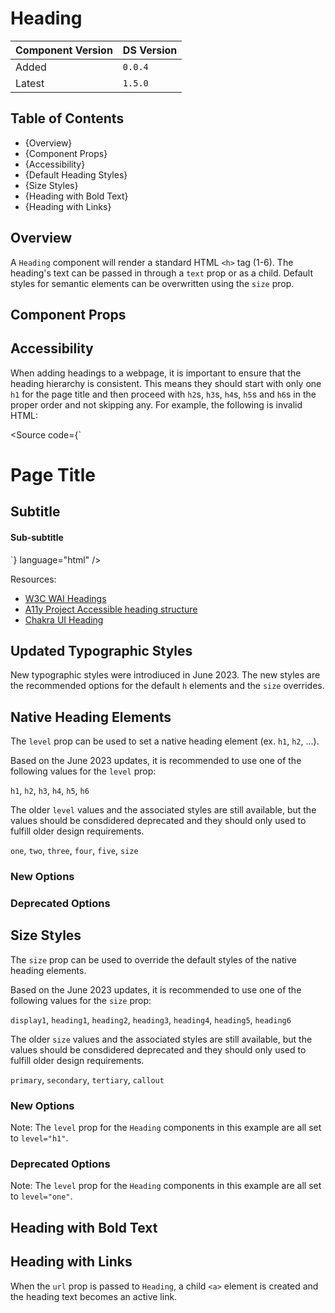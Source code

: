 

<Meta of={HeadingStories} />

# Heading

| Component Version | DS Version |
| ----------------- | ---------- |
| Added             | `0.0.4`    |
| Latest            | `1.5.0`    |

## Table of Contents

- {<Link href="#overview" target="_self">Overview</Link>}
- {<Link href="#component-props" target="_self">Component Props</Link>}
- {<Link href="#accessibility" target="_self">Accessibility</Link>}
- {<Link href="#default-heading-styles" target="_self">Default Heading Styles</Link>}
- {<Link href="#size-styles" target="_self">Size Styles</Link>}
- {<Link href="#heading-with-bold-text" target="_self">Heading with Bold Text</Link>}
- {<Link href="#heading-with-links" target="_self">Heading with Links</Link>}

## Overview

<Description of={HeadingStories} />

A `Heading` component will render a standard HTML `<h>` tag (1-6). The heading's
text can be passed in through a `text` prop or as a child. Default styles for
semantic elements can be overwritten using the `size` prop.

## Component Props

<Canvas of={HeadingStories.WithControls} />

<ArgTypes of={HeadingStories.WithControls} />

## Accessibility

When adding headings to a webpage, it is important to ensure that the heading
hierarchy is consistent. This means they should start with only one `h1` for the
page title and then proceed with `h2`s, `h3`s, `h4`s, `h5`s and `h6`s in the
proper order and not skipping any. For example, the following is invalid HTML:

<Source
  code={`
<h1>Page Title</h1>
<h2>Subtitle</h2>
<h4>Sub-subtitle</h4>
`}
  language="html"
/>

Resources:

- [W3C WAI Headings](https://www.w3.org/WAI/tutorials/page-structure/headings/)
- [A11y Project Accessible heading structure](https://www.a11yproject.com/posts/how-to-accessible-heading-structure/)
- [Chakra UI Heading](https://chakra-ui.com/docs/components/typography/heading)

## Updated Typographic Styles

New typographic styles were introdiuced in June 2023. The new styles are the
recommended options for the default `h` elements and the `size` overrides.

## Native Heading Elements

The `level` prop can be used to set a native heading element (ex. `h1`, `h2`,
...).

Based on the June 2023 updates, it is recommended to use one of the following
values for the `level` prop:

`h1`, `h2`, `h3`, `h4`, `h5`, `h6`

The older `level` values and the associated styles are still available, but the
values should be consdidered deprecated and they should only used to fulfill
older design requirements.

`one`, `two`, `three`, `four`, `five`, `size`

### New Options

<Canvas of={HeadingStories.DefaultStyles} />

### Deprecated Options

<Canvas of={HeadingStories.DefaultStylesDeprecated} />

## Size Styles

The `size` prop can be used to override the default styles of the native heading
elements.

Based on the June 2023 updates, it is recommended to use one of the following
values for the `size` prop:

`display1`, `heading1`, `heading2`, `heading3`, `heading4`, `heading5`,
`heading6`

The older `size` values and the associated styles are still available, but the
values should be consdidered deprecated and they should only used to fulfill
older design requirements.

`primary`, `secondary`, `tertiary`, `callout`

### New Options

Note: The `level` prop for the `Heading` components in this example are all set
to `level="h1"`.

<Canvas of={HeadingStories.SizeStyles} />

### Deprecated Options

Note: The `level` prop for the `Heading` components in this example are all set
to `level="one"`.

<Canvas of={HeadingStories.SizeStylesDeprecated} />

## Heading with Bold Text

<Canvas of={HeadingStories.BoldText} />

## Heading with Links

When the `url` prop is passed to `Heading`, a child `<a>` element is created and
the heading text becomes an active link.

<Canvas of={HeadingStories.Links} />
